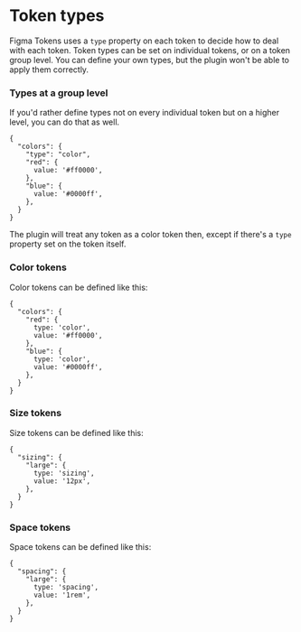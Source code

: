 # Token types

Figma Tokens uses a `type` property on each token to decide how to deal with each token. Token types can be set on individual tokens, or on a token group level. You can define your own types, but the plugin won't be able to apply them correctly.

### Types at a group level

If you'd rather define types not on every individual token but on a higher level, you can do that as well.

```
{
  "colors": {
    "type": "color",
    "red": {
      value: '#ff0000',
    },
    "blue": {
      value: '#0000ff',
    },
  }
}
```

The plugin will treat any token as a color token then, except if there's a `type` property set on the token itself.

### Color tokens

Color tokens can be defined like this:

```
{
  "colors": {
    "red": {
      type: 'color',
      value: '#ff0000',
    },
    "blue": {
      type: 'color',
      value: '#0000ff',
    },
  }
}
```

### Size tokens

Size tokens can be defined like this:

```
{
  "sizing": {
    "large": {
      type: 'sizing',
      value: '12px',
    },
  }
}
```

### Space tokens

Space tokens can be defined like this:

```
{
  "spacing": {
    "large": {
      type: 'spacing',
      value: '1rem',
    },
  }
}
```
